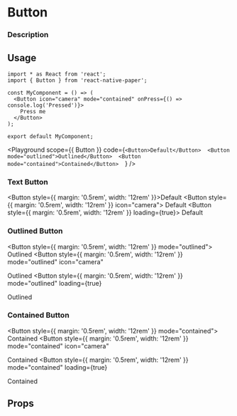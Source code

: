 

# Button

### Description

## Usage

```tsx
import * as React from 'react';
import { Button } from 'react-native-paper';

const MyComponent = () => (
  <Button icon="camera" mode="contained" onPress={() => console.log('Pressed')}>
    Press me
  </Button>
);

export default MyComponent;
```

<Playground
  scope={{ Button }}
  code={`
<Button>Default</Button> 
<Button mode="outlined">Outlined</Button> 
<Button mode="contained">Contained</Button>  
`}
/>

### Text Button

<Button style={{ margin: '0.5rem', width: '12rem' }}>Default</Button>
<Button style={{ margin: '0.5rem', width: '12rem' }} icon="camera">
  Default
</Button>
<Button style={{ margin: '0.5rem', width: '12rem' }} loading={true}>
  Default
</Button>

### Outlined Button

<Button style={{ margin: '0.5rem', width: '12rem' }} mode="outlined">
  Outlined
</Button>
<Button
  style={{ margin: '0.5rem', width: '12rem' }}
  mode="outlined"
  icon="camera"
>
  Outlined
</Button>
<Button
  style={{ margin: '0.5rem', width: '12rem' }}
  mode="outlined"
  loading={true}
>
  Outlined
</Button>

### Contained Button

<Button style={{ margin: '0.5rem', width: '12rem' }} mode="contained">
  Contained
</Button>
<Button
  style={{ margin: '0.5rem', width: '12rem' }}
  mode="contained"
  icon="camera"
>
  Contained
</Button>
<Button
  style={{ margin: '0.5rem', width: '12rem' }}
  mode="contained"
  loading={true}
>
  Contained
</Button>

## Props
